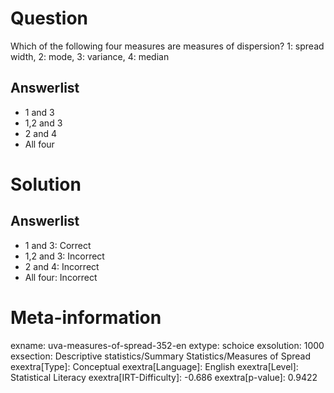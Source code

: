 Question
========

Which of the following four measures are measures of dispersion? 1: spread width, 2: mode, 3: variance, 4: median

Answerlist
----------

* 1 and 3
* 1,2 and 3
* 2 and 4
* All four

Solution
========

Answerlist
----------

* 1 and 3: Correct
* 1,2 and 3: Incorrect
* 2 and 4: Incorrect
* All four: Incorrect

Meta-information
================
exname: uva-measures-of-spread-352-en
extype: schoice
exsolution: 1000
exsection: Descriptive statistics/Summary Statistics/Measures of Spread
exextra[Type]: Conceptual
exextra[Language]: English
exextra[Level]: Statistical Literacy
exextra[IRT-Difficulty]: -0.686
exextra[p-value]: 0.9422
